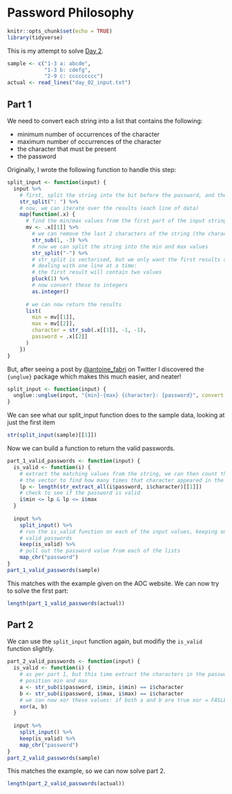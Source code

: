 # Password Philosophy

```r
knitr::opts_chunk$set(echo = TRUE)
library(tidyverse)
```

This is my attempt to solve [Day 2](https://adventofcode.com/2020/day/2).

```r
sample <- c("1-3 a: abcde",
            "1-3 b: cdefg",
            "2-9 c: ccccccccc")
actual <- read_lines("day_02_input.txt")
```

## Part 1

We need to convert each string into a list that contains the following:

-   minimum number of occurrences of the character
-   maximum number of occurrences of the character
-   the character that must be present
-   the password

Originally, I wrote the following function to handle this step:

```r
split_input <- function(input) {
  input %>%
    # first, split the string into the bit before the password, and the password
    str_split(": ") %>%
    # now, we can iterate over the results (each line of data)
    map(function(.x) {
      # find the min/max values from the first part of the input string .x
      mv <- .x[[1]] %>%
        # we can remove the last 2 characters of the string (the character)
        str_sub(1, -3) %>%
        # now we can split the string into the min and max values
        str_split("-") %>%
        # str_split is vectorised, but we only want the first results as we are 
        # dealing with one line at a time:
        # the first result will contain two values
        pluck(1) %>%
        # now convert these to integers
        as.integer()
      
      # we can now return the results
      list(
        min = mv[[1]],
        max = mv[[2]],
        character = str_sub(.x[[1]], -1, -1),
        password = .x[[2]]
      )
    })
}
```

But, after seeing a post by [\@antoine_fabri](https://twitter.com/antoine_fabri/status/1334197196795879426) on Twitter I discovered the `{unglue}` package which makes this much easier, and neater!

```r
split_input <- function(input) {
  unglue::unglue(input, "{min}-{max} {character}: {password}", convert = TRUE)
}
```

We can see what our split_input function does to the sample data, looking at just the first item

```r
str(split_input(sample)[[1]])
```

Now we can build a function to return the valid passwords.

```r
part_1_valid_passwords <- function(input) {
  is_valid <- function(i) {
    # extract the matching values from the string, we can then count the size of
    # the vector to find how many times that character appeared in the string
    lp <- length(str_extract_all(i$password, i$character)[[1]])
    # check to see if the password is valid
    i$min <= lp & lp <= i$max
  }
  
  input %>%
    split_input() %>%
    # run the is_valid function on each of the input values, keeping only the
    # valid passwords
    keep(is_valid) %>%
    # pull out the password value from each of the lists
    map_chr("password")
}
part_1_valid_passwords(sample)
```

This matches with the example given on the AOC website. We can now try to solve the first part:

```r
length(part_1_valid_passwords(actual))
```

## Part 2

We can use the `split_input` function again, but modifiy the `is_valid` function slightly.

```r
part_2_valid_passwords <- function(input) {
  is_valid <- function(i) {
    # as per part 1, but this time extract the characters in the password at
    # position min and max
    a <- str_sub(i$password, i$min, i$min) == i$character
    b <- str_sub(i$password, i$max, i$max) == i$character
    # we can now xor these values: if both a and b are true xor = FASLE
    xor(a, b)
  }
  
  input %>%
    split_input() %>%
    keep(is_valid) %>%
    map_chr("password")
}
part_2_valid_passwords(sample)
```

This matches the example, so we can now solve part 2.

```r
length(part_2_valid_passwords(actual))
```
